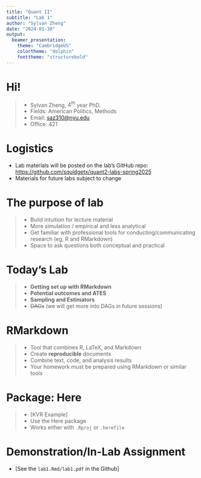 ```yaml
---
title: "Quant II"
subtitle: "Lab 1"
author: "Sylvan Zheng"
date: "2024-01-30"
output: 
  beamer_presentation:
    theme: "CambridgeUS"
    colortheme: "dolphin"
    fonttheme: "structurebold"
---
```



# Hi!
> - Sylvan Zheng, $4^{th}$ year PhD.
> - Fields: American Politics, Methods
> - Email: [saz310@nyu.edu](mailto:saz310@nyu.edu)
> - Office: 421 

# Logistics 
- Lab materials will be posted on the lab's GitHub repo: [https://github.com/squidgetx/quant2-labs-spring2025](https://github.com/squidgetx/quant2-labs-spring2025)
- Materials for future labs subject to change

# The purpose of lab
> - Build intuition for lecture material
> - More simulation / empirical and less analytical
> - Get familiar with professional tools for conducting/communicating research (eg, R and RMarkdown)  
> - Space to ask questions both conceptual and practical

# Today's Lab
> - **Getting set up with RMarkdown**
> - **Potential outcomes and ATES**
> - **Sampling and Estimators**
> - ~~DAGs~~ (we will get more into DAGs in future sessions)

# RMarkdown
> - Tool that combines R, LaTeX, and Markdown 
> - Create **reproducible** documents 
> - Combine text, code, and analysis results
> - Your homework must be prepared using RMarkdown or similar tools

# Package: Here
> - [KVR Example]
> - Use the Here package
> - Works either with `.Rproj` or `.herefile`

# Demonstration/In-Lab Assignment
- [See the `lab1.Rmd/lab1.pdf` in the Github]



